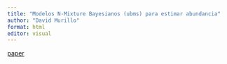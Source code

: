 ---
title: "Modelos N-Mixture Bayesianos (ubms) para estimar abundancia"
author: "David Murillo"
format: html
editor: visual
---

[paper](DOI:%2010.1111/2041-210X.13777)
